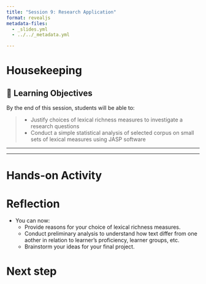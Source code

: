 ```yaml
---
title: "Session 9: Research Application"
format: revealjs
metadata-files:
  - _slides.yml
  - ../../_metadata.yml

---
```


# Housekeeping


## 🎯 Learning Objectives

By the end of this session, students will be able to:

> - Justify choices of lexical richness measures to investigate a research questions
> - Conduct a simple statistical analysis of selected corpus on small sets of lexical measures using JASP software


---


---

# Hands-on Activity



# Reflection

- You can now:
  - Provide reasons for your choice of lexical richness measures.
  - Conduct preliminary analysis to understand how text differ from one aother in relation to learner's proficiency, learner groups, etc.
  - Brainstorm your ideas for your final project.



# Next step